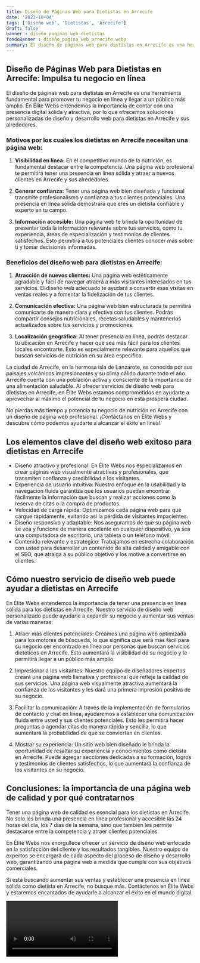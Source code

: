 ```yaml
---
title: Diseño de Páginas Web para Dietistas en Arrecife
date: '2023-10-04'
tags: ['Diseño web', 'Dietistas', 'Arrecife']
draft: false
banner : diseño_paginas_web_dietistas
fondoBanner : diseño_pagina_web_arrecife.webp
summary: El diseño de páginas web para dietistas en Arrecife es una herramienta fundamental para promover tu negocio en línea y llegar a un público más amplio. En Élite Webs entendemos la importancia de contar con una presencia digital sólida y atractiva, por lo que ofrecemos soluciones personalizadas de diseño y desarrollo web para dietistas en Arrecife y sus alrededores.
---
```


## Diseño de Páginas Web para Dietistas en Arrecife: Impulsa tu negocio en línea

El diseño de páginas web para dietistas en Arrecife es una herramienta fundamental para promover tu negocio en línea y llegar a un público más amplio. En Élite Webs entendemos la importancia de contar con una presencia digital sólida y atractiva, por lo que ofrecemos soluciones personalizadas de diseño y desarrollo web para dietistas en Arrecife y sus alrededores.

### Motivos por los cuales los dietistas en Arrecife necesitan una página web:

1. **Visibilidad en línea:** En el competitivo mundo de la nutrición, es fundamental destacar entre la competencia. Una página web profesional te permitirá tener una presencia en línea sólida y atraer a nuevos clientes en Arrecife y sus alrededores.

2. **Generar confianza:** Tener una página web bien diseñada y funcional transmite profesionalismo y confianza a tus clientes potenciales. Una presencia en línea sólida demostrará que eres un dietista confiable y experto en tu campo.

3. **Información accesible:** Una página web te brinda la oportunidad de presentar toda la información relevante sobre tus servicios, como tu experiencia, áreas de especialización y testimonios de clientes satisfechos. Esto permitirá a tus potenciales clientes conocer más sobre ti y tomar decisiones informadas.

### Beneficios del diseño web para dietistas en Arrecife:

1. **Atracción de nuevos clientes:** Una página web estéticamente agradable y fácil de navegar atraerá a más visitantes interesados en tus servicios. El diseño web adecuado te ayudará a convertir esas visitas en ventas reales y a fomentar la fidelización de tus clientes.

2. **Comunicación efectiva:** Una página web bien estructurada te permitirá comunicarte de manera clara y efectiva con tus clientes. Podrás compartir consejos nutricionales, recetas saludables y mantenerlos actualizados sobre tus servicios y promociones.

3. **Localización geográfica:** Al tener presencia en línea, podrás destacar tu ubicación en Arrecife y hacer que sea más fácil para los clientes locales encontrarte. Esto es especialmente relevante para aquellos que buscan servicios de nutrición en su área específica.

La ciudad de Arrecife, en la hermosa isla de Lanzarote, es conocida por sus paisajes volcánicos impresionantes y su clima cálido durante todo el año. Arrecife cuenta con una población activa y consciente de la importancia de una alimentación saludable. Al ofrecer servicios de diseño web para dietistas en Arrecife, en Élite Webs estamos comprometidos en ayudarte a aprovechar al máximo el potencial de tu negocio en esta próspera ciudad.

No pierdas más tiempo y potencia tu negocio de nutrición en Arrecife con un diseño de página web profesional. ¡Contáctanos en Élite Webs y descubre cómo podemos ayudarte a alcanzar el éxito en línea!

<GifSeo />

<Cta />

## Los elementos clave del diseño web exitoso para dietistas en Arrecife

- Diseño atractivo y profesional: En Élite Webs nos especializamos en crear páginas web visualmente atractivas y profesionales, que transmiten confianza y credibilidad a los visitantes.
- Experiencia de usuario intuitiva: Nuestro enfoque en la usabilidad y la navegación fluida garantiza que los usuarios puedan encontrar fácilmente la información que buscan y realizar acciones como la reserva de citas o la compra de productos.
- Velocidad de carga rápida: Optimizamos cada página web para que cargue rápidamente, evitando así la pérdida de visitantes impacientes.
- Diseño responsivo y adaptable: Nos aseguramos de que su página web se vea y funcione de manera excelente en cualquier dispositivo, ya sea una computadora de escritorio, una tableta o un teléfono móvil.
- Contenido relevante y estratégico: Trabajamos en estrecha colaboración con usted para desarrollar un contenido de alta calidad y amigable con el SEO, que atraiga a su público objetivo y los motive a convertirse en clientes.

## Cómo nuestro servicio de diseño web puede ayudar a dietistas en Arrecife

En Élite Webs entendemos la importancia de tener una presencia en línea sólida para los dietistas en Arrecife. Nuestro servicio de diseño web personalizado puede ayudarle a expandir su negocio y aumentar sus ventas de varias maneras:

1. Atraer más clientes potenciales: Creamos una página web optimizada para los motores de búsqueda, lo que significa que será más fácil para su negocio ser encontrado en línea por personas que buscan servicios dietéticos en Arrecife. Esto aumentará la visibilidad de su negocio y le permitirá llegar a un público más amplio.

2. Impresionar a los visitantes: Nuestro equipo de diseñadores expertos creará una página web llamativa y profesional que refleje la calidad de sus servicios. Una página web visualmente atractiva aumentará la confianza de los visitantes y les dará una primera impresión positiva de su negocio.

3. Facilitar la comunicación: A través de la implementación de formularios de contacto y chat en línea, ayudaremos a establecer una comunicación fluida entre usted y sus clientes potenciales. Esto les permitirá hacer preguntas o agendar citas de manera rápida y sencilla, lo que aumentará la probabilidad de que se conviertan en clientes.

4. Mostrar su experiencia: Un sitio web bien diseñado le brinda la oportunidad de resaltar su experiencia y conocimientos como dietista en Arrecife. Puede agregar secciones dedicadas a su formación, logros y testimonios de clientes satisfechos, lo que aumentará la confianza de los visitantes en su negocio.

## Conclusiones: la importancia de una página web de calidad y por qué contratarnos

Tener una página web de calidad es esencial para los dietistas en Arrecife. No solo les brinda una presencia en línea profesional y accesible las 24 horas del día, los 7 días de la semana, sino que también les permite destacarse entre la competencia y atraer clientes potenciales.

En Élite Webs nos enorgullece ofrecer un servicio de diseño web enfocado en la satisfacción del cliente y los resultados tangibles. Nuestro equipo de expertos se encargará de cada aspecto del proceso de diseño y desarrollo web, garantizando una página web a medida que cumple con sus objetivos comerciales.

Si está buscando aumentar sus ventas y establecer una presencia en línea sólida como dietista en Arrecife, no busque más. Contáctenos en Élite Webs y estaremos encantados de ayudarle a alcanzar el éxito en el mundo digital.

<Video />

<CtaBot job='Dietistas' city='Arrecife'/>

<Gmaps query='Arrecife+españa+maps' />